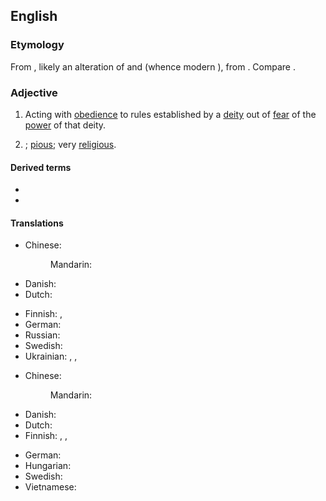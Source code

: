 {{also|god-fearing|God-fearing}}
==English==

===Etymology===
From {{com|en|god|fearing}}, likely an alteration of {{der|en|enm|goddfrihti|t=god-fearing|lit=god-frighty}} and {{m|enm|god-friht|t=god-fearing}} (whence modern {{cog|en|god-fright}}), from {{der|en|ang|godfyrht|t=god-fearing}}. Compare {{noncog|goh|gotforht|t=god-fearing}}.

===Adjective===
{{en-adj}}

# Acting with [[obedience]] to rules established by a [[deity]] out of [[fear]] of the [[power]] of that deity.
# {{1|devout}}; [[pious]]; very [[religious]].

====Derived terms====
* {{l|en|godfearingly}}
* {{l|en|godfearingness}}

====Translations====
{{trans-top|obedient to a deity}}
* Chinese:
*: Mandarin: {{t-needed|cmn}}
* Danish: {{t|da|gudfrygtig}}
* Dutch: {{t+|nl|godvrezende}}
{{trans-mid}}
* Finnish: {{t|fi|[[Jumala]]a [[pelkäävä]]}}, {{t|fi|[[jumala]]a [[pelkäävä]]}}
* German: {{t+|de|gottesfürchtig}}
* Russian: {{t+|ru|богобоязненный}}
* Swedish: {{t+|sv|gudfruktig}}
* Ukrainian: {{t+|uk|богобоязли́вий}}, {{t|uk|богобоя́зни́й}}, {{t+|uk|богобоязки́й}}
{{trans-bottom}}

{{trans-top|religiously devout}}
* Chinese:
*: Mandarin: {{t-needed|cmn}}
* Danish: {{t|da|gudfrygtig}}
* Dutch: {{t+|nl|godvrezende}}
* Finnish: {{t+|fi|harras}}, {{t+|fi|hurskas}}, {{t+|fi|uskonnollinen}}
{{trans-mid}}
* German: {{t+|de|gottesfürchtig}}
* Hungarian: {{t+|hu|istenfélő}}
* Swedish: {{t+|sv|gudfruktig}}
* Vietnamese: {{t+|vi|ngoan đạo}}
{{trans-bottom}}